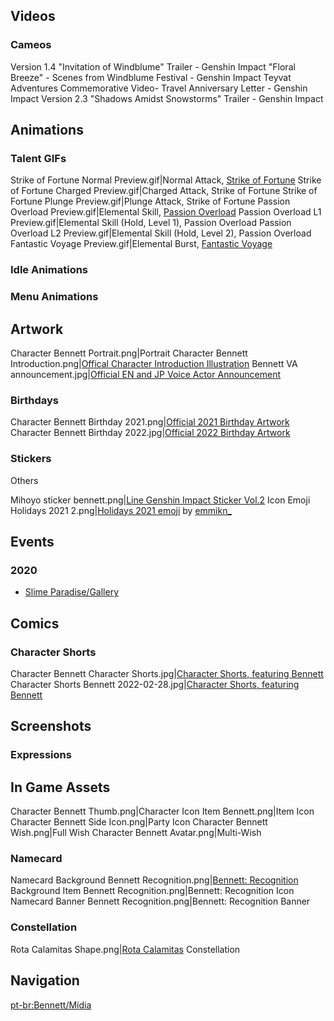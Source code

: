 {{CharacterTabs}}<!-- Only media posted by HoYoverse. This includes artwork (made in-house or commissioned) and promotional videos. The exception is GIFs of the character using their talents. Make sure to cite the source.-->
==Videos==
===Cameos===
<gallery hideaddbutton="true" captionalign="center">
Version 1.4 "Invitation of Windblume" Trailer - Genshin Impact
"Floral Breeze" - Scenes from Windblume Festival - Genshin Impact
Teyvat Adventures Commemorative Video- Travel Anniversary Letter - Genshin Impact
Version 2.3 "Shadows Amidst Snowstorms" Trailer - Genshin Impact
</gallery>

==Animations==
===Talent GIFs===
<gallery hideaddbutton="true" captionalign="center">
Strike of Fortune Normal Preview.gif|Normal Attack, [[Strike of Fortune]]
Strike of Fortune Charged Preview.gif|Charged Attack, Strike of Fortune
Strike of Fortune Plunge Preview.gif|Plunge Attack, Strike of Fortune
Passion Overload Preview.gif|Elemental Skill, [[Passion Overload]]
Passion Overload L1 Preview.gif|Elemental Skill (Hold, Level 1), Passion Overload
Passion Overload L2 Preview.gif|Elemental Skill (Hold, Level 2), Passion Overload
Fantastic Voyage Preview.gif|Elemental Burst, [[Fantastic Voyage]]
</gallery>

===Idle Animations===
{{Preview
|size=180px
|file1=Idle Bennett 1

|file2=Idle Bennett 2
}}
===Menu Animations===
{{Preview
|size=180px
|file1=Talent Menu Bennett

|file2=Weapon Menu Bennett
}}

==Artwork==
<gallery hideaddbutton="true" captionalign="center">
Character Bennett Portrait.png|Portrait
Character Bennett Introduction.png|[https://twitter.com/GenshinImpact/status/1238332365270745089 Offical Character Introduction Illustration]
Bennett VA announcement.jpg|[https://twitter.com/GenshinImpact/status/1324682945882443776 Official EN and JP Voice Actor Announcement]
</gallery>

===Birthdays===
<gallery hideaddbutton="true" captionalign="center">
Character Bennett Birthday 2021.png|[https://twitter.com/GenshinImpact/status/1365874367339458563 Official 2021 Birthday Artwork]
Character Bennett Birthday 2022.jpg|[https://twitter.com/GenshinImpact/status/1498145940766560258 Official 2022 Birthday Artwork]
</gallery>

===Stickers===
;Others
<gallery hideaddbutton="true" captionalign="center">
Mihoyo sticker bennett.png|[https://store.line.me/stickershop/product/14369332/en Line Genshin Impact Sticker Vol.2]
Icon Emoji Holidays 2021 2.png|[https://twitter.com/Paimon2theMoon/status/1474595131353407488 Holidays 2021 emoji] by [https://twitter.com/emmikn_ emmikn_]<!-- 2021-12-25 -->
</gallery>

==Events==
===2020===
*[[Slime Paradise/Gallery]]

==Comics==
===Character Shorts===
<gallery hideaddbutton="true" captionalign="center">
Character Bennett Character Shorts.jpg|[https://twitter.com/GenshinImpact/status/1365874365988933634/photo/1 Character Shorts, featuring Bennett]
Character Shorts Bennett 2022-02-28.jpg|[https://twitter.com/GenshinImpact/status/1498145939894071300 Character Shorts, featuring Bennett]<!--2022-02-28-->
</gallery>

==Screenshots==
===Expressions===
{{Character Expression
|character   = Bennett
|expression1 = Default
|expression2 = Happy
|expression3 = Confident
}}

==In Game Assets==
<gallery hideaddbutton="true" captionalign="center">
Character Bennett Thumb.png|Character Icon
Item Bennett.png|Item Icon
Character Bennett Side Icon.png|Party Icon
Character Bennett Wish.png|Full Wish
Character Bennett Avatar.png|Multi-Wish
</gallery>
===Namecard===
<gallery hideaddbutton="true" captionalign="center">
Namecard Background Bennett Recognition.png|[[Bennett: Recognition]] Background
Item Bennett Recognition.png|Bennett: Recognition Icon
Namecard Banner Bennett Recognition.png|Bennett: Recognition Banner
</gallery>
===Constellation===
<gallery hideaddbutton="true" captionalign="center">
Rota Calamitas Shape.png|[[Rota Calamitas]] Constellation
</gallery>
<!--
==References==
{{Reflist}}-->

==Navigation==
{{Character Navbox|link type=media}}
[[pt-br:Bennett/Mídia]]